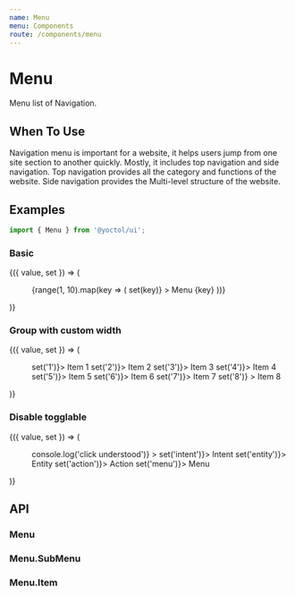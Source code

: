 ```yaml
---
name: Menu
menu: Components
route: /components/menu
---
```





# Menu

Menu list of Navigation.

## When To Use

Navigation menu is important for a website, it helps users jump from one site section to another quickly. Mostly, it includes top navigation and side navigation. Top navigation provides all the category and functions of the website. Side navigation provides the Multi-level structure of the website.

## Examples

```js
import { Menu } from '@yoctol/ui';
```

### Basic

<Playground>
  <Value initial="1">
    {({ value, set }) => (
      <Box height="600px">
        <Menu onChange={console.log} initial="1">
          {range(1, 10).map(key => (
            <Menu.Item
              key={key}
              active={value === key}
              onClick={() => set(key)}
            >
              Menu {key}
            </Menu.Item>
          ))}
        </Menu>
      </Box>
    )}
  </Value>
</Playground>

### Group with custom width

<Playground>
  <Value initial="1">
    {({ value, set }) => (
      <Menu>
        <Menu.SubMenu title="Group 1" icon="understood" initial width={180}>
          <Menu.Item active={value === '1'} onClick={() => set('1')}>
            Item 1
          </Menu.Item>
          <Menu.Item active={value === '2'} onClick={() => set('2')}>
            Item 2
          </Menu.Item>
        </Menu.SubMenu>
        <Menu.SubMenu title="Group 2" icon="kurator">
          <Menu.Item active={value === '3'} onClick={() => set('3')}>
            Item 3
          </Menu.Item>
          <Menu.Item active={value === '4'} onClick={() => set('4')}>
            Item 4
          </Menu.Item>
        </Menu.SubMenu>
        <Menu.SubMenu title="Group 3" icon="touch">
          <Menu.Item active={value === '5'} onClick={() => set('5')}>
            Item 5
          </Menu.Item>
          <Menu.Item active={value === '6'} onClick={() => set('6')}>
            Item 6
          </Menu.Item>
        </Menu.SubMenu>
        <Menu.Item icon="tags" active={value === '7'} onClick={() => set('7')}>
          Item 7
        </Menu.Item>
        <Menu.Item
          icon="settings"
          active={value === '8'}
          onClick={() => set('8')}
        >
          Item 8
        </Menu.Item>
      </Menu>
    )}
  </Value>
</Playground>

### Disable togglable

<Playground>
  <Value initial="1">
    {({ value, set }) => (
      <Menu>
        <Menu.SubMenu
          title="Understood"
          icon="understood"
          togglable={false}
          onClick={() => console.log('click understood')}
        >
          <Menu.Item active={value === 'intent'} onClick={() => set('intent')}>
            Intent
          </Menu.Item>
          <Menu.Item active={value === 'entity'} onClick={() => set('entity')}>
            Entity
          </Menu.Item>
        </Menu.SubMenu>
        <Menu.SubMenu title="Kurator" icon="kurator">
          <Menu.Item active={value === 'action'} onClick={() => set('action')}>
            Action
          </Menu.Item>
          <Menu.Item active={value === 'menu'} onClick={() => set('menu')}>
            Menu
          </Menu.Item>
        </Menu.SubMenu>
      </Menu>
    )}
  </Value>
</Playground>

## API

### Menu

<PropsTable of={Menu} />

### Menu.SubMenu

<PropsTable of={SubMenu} />

### Menu.Item

<PropsTable of={Item} />
